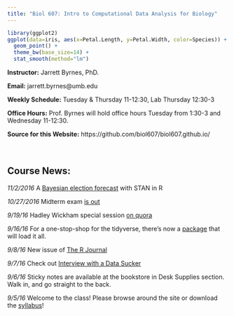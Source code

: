 ```yaml
---
title: "Biol 607: Intro to Computational Data Analysis for Biology"
---
```


```r
library(ggplot2)
ggplot(data=iris, aes(x=Petal.Length, y=Petal.Width, color=Species)) +
  geom_point() +
  theme_bw(base_size=14) +
  stat_smooth(method="lm")
```

**Instructor:** Jarrett Byrnes, PhD.

**Email:** jarrett.byrnes@umb.edu

**Weekly Schedule:** Tuesday & Thursday 11-12:30, Lab Thursday 12:30-3

**Office Hours:** Prof. Byrnes will hold office hours Tuesday from 1:30-3 and Wednesday 11-12:30.

**Source for this Website:** https://github.com/biol607/biol607.github.io/
&nbsp;  
&nbsp;  
&nbsp;  

## Course News:  
*11/2/2016* A [Bayesian election forecast](http://www.slate.com/features/pkremp_forecast/report.html) with STAN in R  
  
*10/27/2016* Midterm exam [is out](https://github.com/biol607/exam_2016)  
  
*9/19/16* Hadley Wickham special session [on quora](https://www.quora.com/session/Hadley-Wickham/1)  
  
*9/16/16* For a one-stop-shop for the tidyverse, there's now a [package](https://blog.rstudio.org/2016/09/15/tidyverse-1-0-0/) that will load it all.

*9/8/16* New issue of [The R Journal](https://journal.r-project.org/archive/2016-1/)

*9/7/16* Check out [Interview with a Data Sucker](http://simplystatistics.org/open%20science/2016/09/07/interview-with-a-data-sucker/)

*9/6/16* Sticky notes are available at the bookstore in Desk Supplies section. Walk in, and go straight to the back.

*9/5/16* Welcome to the class! Please browse around the site or download the [syllabus](./biol607_syllabus_2016.doc)!
